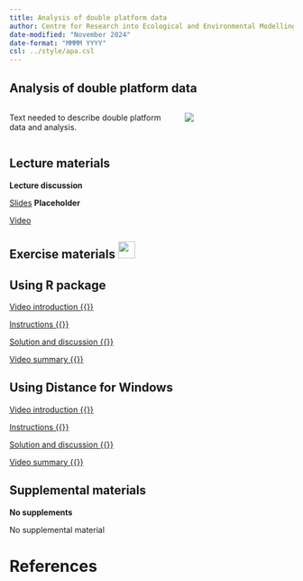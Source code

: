 ```yaml
---
title: Analysis of double platform data
author: Centre for Research into Ecological and Environmental Modelling <br> **University of St Andrews**
date-modified: "November 2024"
date-format: "MMMM YYYY"
csl: ../style/apa.csl
---
```


## Analysis of double platform data

::: columns

::: {.column width="60%"}
Text needed to describe double platform data and analysis.
:::

::: {.column width="40%"}
![](points-unsplash.jpg)

:::

:::

## Lecture materials
::: slide-deck
**Lecture discussion**


::: slides
[Slides](Mod5-2023-points.pdf) **Placeholder**
:::


::: video
[Video](https://youtu.be/A_NRZqWEhXs)
:::
:::

## Exercise materials ![](../style/icons/application-exercise.png){height=30}

::::: {.panel-tabset .nav-pills}


## Using R package

::: video
[Video introduction  {{<fa brands r-project>}} ](https://youtu.be/6GGDkGzKZt4)
:::

::: instructions
[Instructions  {{<fa brands r-project>}}](R-prac/Pr11-instructions-R.qmd)
:::

::: instructions
[Solution and discussion  {{<fa brands r-project>}}](DistWin-prac/Pr11-solution-DistWin.qmd)
:::

::: video
[Video summary  {{<fa brands r-project>}}](https://youtu.be/HiVKN8MuQHU)
:::

## Using Distance for Windows

::: video
[Video introduction  {{<fa brands windows>}}](https://youtu.be/xSXRnWysgEw)
:::

::: instructions
[Instructions  {{<fa brands windows>}}](DistWin-prac/Pr11-instructions-DistWin.qmd)
:::

::: instructions
[Solution and discussion  {{<fa brands windows>}}](DistWin-prac/Pr11-solution-DistWin.qmd)
:::

::: video
[Video summary  {{<fa brands windows>}}](https://youtu.be/w9_vjoniXTY)
:::

:::::


## Supplemental materials
::: homework
**No supplements**

::: instructions
No supplemental material
:::
:::

# References
